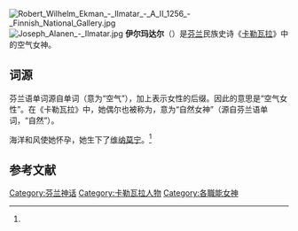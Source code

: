[[File:Robert_Wilhelm_Ekman_-_Ilmatar_-_A_II_1256_-_Finnish_National_Gallery.jpg|thumb]]
[[File:Joseph_Alanen_-_Ilmatar.jpg|thumb]]
'''伊尔玛达尔'''（{{lang-fi|Ilmatar}}）是[[芬兰|芬兰]]民族史诗《[[卡勒瓦拉|卡勒瓦拉]]》中的空气女神。

== 词源 ==
芬兰语单词{{lang|fi|Ilmatar}}源自单词{{lang|fi|Ilma}}（意为“空气”），加上表示女性的后缀{{lang|fi|-tar}}。因此{{lang|fi|Ilmatar}}的意思是“空气女性”。在《卡勒瓦拉》中，她偶尔也被称为{{lang|fi|Luonnotar}}，意为“自然女神”（源自芬兰语单词{{lang|fi|luonto}}，“自然”）。

海洋和风使她怀孕，她生下了[[维纳莫宁|维纳莫宁]]。<ref name="SunYong"/>

== 参考文献 ==
{{Reflist|30em|refs=
<ref name="SunYong">{{Cite book | author = 孙用（译者） | title = 卡勒瓦拉（上下册） | location = 北京 | publisher = 人民文学出版社 | date = 1985年 | quote = 书号为10019-3180 | accessdate = 2017-01-31 | url = http://pan.baidu.com/share/link?shareid=2068514877&uk=2319237191&fid=102071814807366 | language = zh | archive-url = https://web.archive.org/web/20181001211251/https://pan.baidu.com/share/link?shareid=2068514877&uk=2319237191&fid=102071814807366 | archive-date = 2018-10-01 | dead-url = yes }}</ref>
}}

{{卡勒瓦拉}}

[[Category:芬兰神话|Category:芬兰神话]]
[[Category:卡勒瓦拉人物|Category:卡勒瓦拉人物]]
[[Category:各職能女神|Category:各職能女神]]